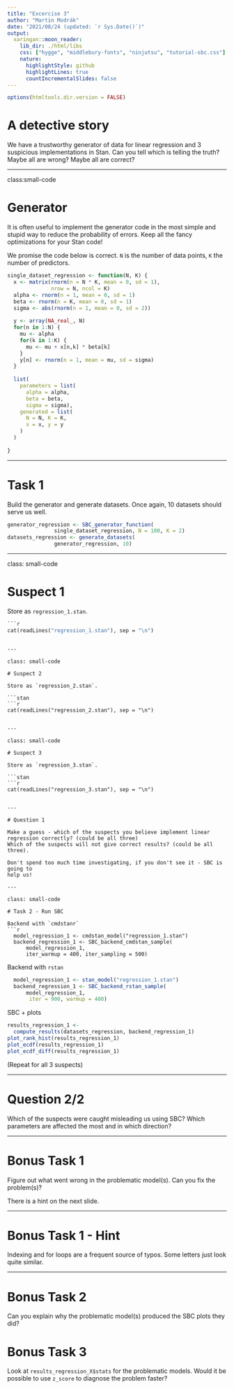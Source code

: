 ```yaml
---
title: "Excercise 3"
author: "Martin Modrák"
date: "2021/08/24 (updated: `r Sys.Date()`)"
output:
  xaringan::moon_reader:
    lib_dir: ./html/libs
    css: ["hygge", "middlebury-fonts", "ninjutsu", "tutorial-sbc.css"]
    nature:
      highlightStyle: github
      highlightLines: true
      countIncrementalSlides: false
---
```


```r
options(htmltools.dir.version = FALSE)
```

# A detective story

We have a trustworthy generator of data for linear regression 
and 3 suspicious implementations in Stan. Can you tell which is telling the truth?
Maybe all are wrong? Maybe all are correct?

---

class:small-code

# Generator

It is often useful to implement the generator code in the most simple and stupid
way to reduce the probability of errors. Keep all the fancy optimizations for your
Stan code!

We promise the code below is correct. `N` is the number of data points, `K` the number of predictors.

```r
single_dataset_regression <- function(N, K) {
  x <- matrix(rnorm(n = N * K, mean = 0, sd = 1), 
              nrow = N, ncol = K)
  alpha <- rnorm(n = 1, mean = 0, sd = 1)
  beta <- rnorm(n = K, mean = 0, sd = 1)
  sigma <- abs(rnorm(n = 1, mean = 0, sd = 2))
  
  y <- array(NA_real_, N)
  for(n in 1:N) {
    mu <- alpha
    for(k in 1:K) {
      mu <- mu + x[n,k] * beta[k]
    }
    y[n] <- rnorm(n = 1, mean = mu, sd = sigma) 
  }
  
  list(
    parameters = list(
      alpha = alpha,
      beta = beta,
      sigma = sigma),
    generated = list(
      N = N, K = K,
      x = x, y = y
    )
  )
  
}
```

---

# Task 1

Build the generator and generate datasets.
Once again, 10 datasets should serve us well.

```r
generator_regression <- SBC_generator_function(
               single_dataset_regression, N = 100, K = 2)
datasets_regression <- generate_datasets(
               generator_regression, 10)
```

---

class: small-code

# Suspect 1

Store as `regression_1.stan`.

```stan
```r
cat(readLines("regression_1.stan"), sep = "\n")
```
```

---

class: small-code

# Suspect 2

Store as `regression_2.stan`.

```stan
```r
cat(readLines("regression_2.stan"), sep = "\n")
```
```

---

class: small-code

# Suspect 3

Store as `regression_3.stan`.

```stan
```r
cat(readLines("regression_3.stan"), sep = "\n")
```
```

---

# Question 1

Make a guess - which of the suspects you believe implement linear regression correctly? (could be all three)
Which of the suspects will not give correct results? (could be all three).

Don't spend too much time investigating, if you don't see it - SBC is going to 
help us!

---

class: small-code

# Task 2 - Run SBC

Backend with `cmdstanr`
```r
  model_regression_1 <- cmdstan_model("regression_1.stan")
  backend_regression_1 <- SBC_backend_cmdstan_sample(
      model_regression_1, 
      iter_warmup = 400, iter_sampling = 500)

```

Backend with `rstan`

```r
  model_regression_1 <- stan_model("regression_1.stan")
  backend_regression_1 <- SBC_backend_rstan_sample(
      model_regression_1, 
       iter = 900, warmup = 400)
```

SBC + plots

```r
results_regression_1 <- 
  compute_results(datasets_regression, backend_regression_1)
plot_rank_hist(results_regression_1)
plot_ecdf(results_regression_1)
plot_ecdf_diff(results_regression_1)

```

(Repeat for all 3 suspects)

---

# Question 2/2

Which of the suspects were caught misleading us using SBC? 
Which parameters are affected the most and in which direction?


---

# Bonus Task 1

Figure out what went wrong in the problematic model(s). Can you fix the problem(s)?

There is a hint on the next slide.

---

# Bonus Task 1 - Hint

Indexing and for loops are a frequent source of typos. Some letters just look quite similar.

---

# Bonus Task 2

Can you explain why the problematic model(s) produced the SBC plots they did?

# Bonus Task 3

Look at `results_regression_X$stats` for the problematic models. Would it be possible to use `z_score` to diagnose the problem faster? 

